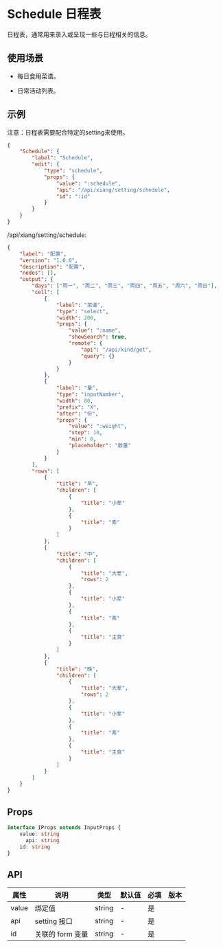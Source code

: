 # Schedule 日程表

日程表，通常用来录入或呈现一些与日程相关的信息。

## 使用场景

- 每日食用菜谱。

- 日常活动列表。

## 示例

<Notice type='warning'>注意：日程表需要配合特定的setting来使用。</Notice>

```json
{
	"Schedule": {
		"label": "Schedule",
		"edit": {
			"type": "schedule",
			"props": {
				"value": ":schedule",
				"api": "/api/xiang/setting/schedule",
				"id": ":id"
			}
		}
	}
}
```

/api/xiang/setting/schedule:

```json
{
	"label": "配置",
	"version": "1.0.0",
	"description": "配置",
	"nodes": [],
	"output": {
		"days": ["周一", "周二", "周三", "周四", "周五", "周六", "周日"],
		"cell": [
			{
				"label": "菜谱",
				"type": "select",
				"width": 200,
				"props": {
					"value": ":name",
					"showSearch": true,
					"remote": {
						"api": "/api/kind/get",
						"query": {}
					}
				}
			},
			{
				"label": "量",
				"type": "inputNumber",
				"width": 80,
				"prefix": "X",
				"after": "份",
				"props": {
					"value": ":weight",
					"step": 10,
					"min": 0,
					"placeholder": "数量"
				}
			}
		],
		"rows": [
			{
				"title": "早",
				"children": [
					{
						"title": "小荤"
					},
					{
						"title": "素"
					}
				]
			},
			{
				"title": "中",
				"children": [
					{
						"title": "大荤",
						"rows": 2
					},
					{
						"title": "小荤"
					},
					{
						"title": "素"
					},
					{
						"title": "主食"
					}
				]
			},
			{
				"title": "晚",
				"children": [
					{
						"title": "大荤",
						"rows": 2
					},
					{
						"title": "小荤"
					},
					{
						"title": "素"
					},
					{
						"title": "主食"
					}
				]
			}
		]
	}
}
```

## Props

```ts
interface IProps extends InputProps {
	value: string
      api: string
	id: string
}
```

## API

| 属性  | 说明             | 类型   | 默认值 | 必填 | 版本 |
| ----- | ---------------- | ------ | ------ | ---- | ---- |
| value | 绑定值           | string | -      | 是   |      |
| api   | setting 接口     | string | -      | 是   |      |
| id    | 关联的 form 变量 | string | -      | 是   |      |
